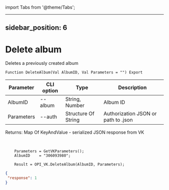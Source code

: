 ﻿import Tabs from '@theme/Tabs';

---
sidebar_position: 6
---

# Delete album
 Deletes a previously created album



`Function DeleteAlbum(Val AlbumID, Val Parameters = "") Export`

  | Parameter | CLI option | Type | Description |
  |-|-|-|-|
  | AlbumID | --album | String, Number | Album ID |
  | Parameters | --auth | Structure Of String | Authorization JSON or path to .json |

  
  Returns:  Map Of KeyAndValue - serialized JSON response from VK

<br/>




```bsl title="Code example"
    Parameters = GetVKParameters();
    AlbumID    = "306093980";

    Result = OPI_VK.DeleteAlbum(AlbumID, Parameters);
```
 



```json title="Result"
{
 "response": 1
}
```
